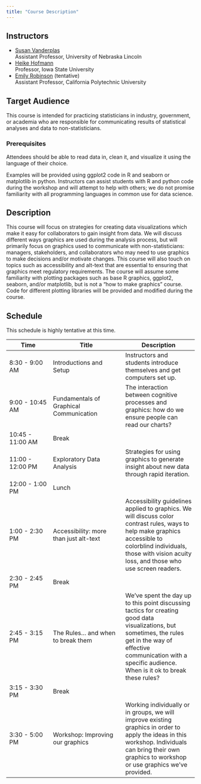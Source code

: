 ```yaml
---
title: "Course Description"
---
```


## Instructors

-   [Susan Vanderplas](mailto:susan.vanderplas@unl.edu)\
    Assistant Professor, University of Nebraska Lincoln
-   [Heike Hofmann](mailto:hofmann@iastate.edu)\
    Professor, Iowa State University
-   [Emily Robinson](mailto:erobin17@calpoly.edu) (tentative)\
    Assistant Professor, California Polytechnic University

## Target Audience

This course is intended for practicing statisticians in industry, government, or academia who are responsible for communicating results of statistical analyses and data to non-statisticians.

### Prerequisites

Attendees should be able to read data in, clean it, and visualize it using the language of their choice.

Examples will be provided using ggplot2 code in R and seaborn or matplotlib in python. Instructors can assist students with R and python code during the workshop and will attempt to help with others; we do not promise familiarity with all programming languages in common use for data science.

## Description

This course will focus on strategies for creating data visualizations which make it easy for collaborators to gain insight from data. We will discuss different ways graphics are used during the analysis process, but will primarily focus on graphics used to communicate with non-statisticians: managers, stakeholders, and collaborators who may need to use graphics to make decisions and/or motivate changes. This course will also touch on topics such as accessibility and alt-text that are essential to ensuring that graphics meet regulatory requirements. The course will assume some familiarity with plotting packages such as base R graphics, ggplot2, seaborn, and/or matplotlib, but is not a "how to make graphics" course. Code for different plotting libraries will be provided and modified during the course.

## Schedule

This schedule is highly tentative at this time.

| Time             | Title                                   | Description                                                                                                                                                                                                                     |
|-----------------|----------------------------|----------------------------|
| 8:30 - 9:00 AM   | Introductions and Setup                 | Instructors and students introduce themselves and get computers set up.                                                                                                                                                         |
| 9:00 - 10:45 AM  | Fundamentals of Graphical Communication | The interaction between cognitive processes and graphics: how do we ensure people can read our charts?                                                                                                                          |
| 10:45 - 11:00 AM | Break                                   |                                                                                                                                                                                                                                 |
| 11:00 - 12:00 PM | Exploratory Data Analysis               | Strategies for using graphics to generate insight about new data through rapid iteration.                                                                                                                                       |
| 12:00 - 1:00 PM  | Lunch                                   |                                                                                                                                                                                                                                 |
| 1:00 - 2:30 PM   | Accessibility: more than just alt-text  | Accessibility guidelines applied to graphics. We will discuss color contrast rules, ways to help make graphics accessible to colorblind individuals, those with vision acuity loss, and those who use screen readers.           |
| 2:30 - 2:45 PM   | Break                                   |                                                                                                                                                                                                                                 |
| 2:45 - 3:15 PM   | The Rules... and when to break them     | We've spent the day up to this point discussing tactics for creating good data visualizations, but sometimes, the rules get in the way of effective communication with a specific audience. When is it ok to break these rules? |
| 3:15 - 3:30 PM   | Break                                   |                                                                                                                                                                                                                                 |
| 3:30 - 5:00 PM   | Workshop: Improving our graphics        | Working individually or in groups, we will improve existing graphics in order to apply the ideas in this workshop. Individuals can bring their own graphics to workshop or use graphics we've provided.                         |
